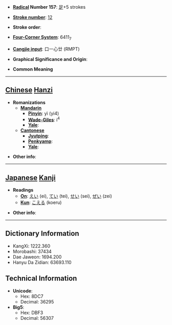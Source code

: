 * '''[[Wiktionary:Chinese radical index| Radical]] Number 157''': [[Wiktionary:Chinese radical index 足|足]]+5 strokes

* '''[[Wiktionary:Chinese total strokes index|Stroke number]]''': [[Wiktionary:Chinese total strokes index 12|12]]

* '''Stroke order''': 

* '''[[Wiktionary:Chinese four corner index|Four-Corner System]]''': 6411<sub>7</sub>

* '''[[Wiktionary:Chinese Cangjie index|Cangjie input]]''': 口一心廿 (RMPT)

* '''Graphical Significance and Origin''': 

* '''Common Meaning'''

----

== [[Chinese]] [[Hanzi]] ==

* '''Romanizations'''
** '''[[Mandarin]]'''
*** '''[[Pinyin]]''': yì (yi4)
*** '''[[Wade-Giles]]''': i<sup>4</sup>
*** '''[[Yale]]''': 
** '''[[Cantonese]]'''
*** '''[[Jyutping]]''':
*** '''[[Penkyamp]]''': 
*** '''[[Yale]]''': 

* '''Other info''': 

----

== [[Japanese]] [[Kanji]] ==

* '''Readings'''
** '''[[On]]''': [[えい]] (ei), [[てい]] (tei), [[せい]] (sei), [[ぜい]] (zei)
** '''[[Kun]]''': [[こえる]] (koeru)

* '''Other info''':  

----

== Dictionary Information ==

* KangXi: 1222.360
* Morobashi: 37434
* Dae Jaweon: 1694.200
* Hanyu Da Zidian: 63693.110

== Technical Information ==

* '''Unicode''':
** Hex: 8DC7
** Decimal: 36295
* '''Big5''':
** Hex: DBF3
** Decimal: 56307